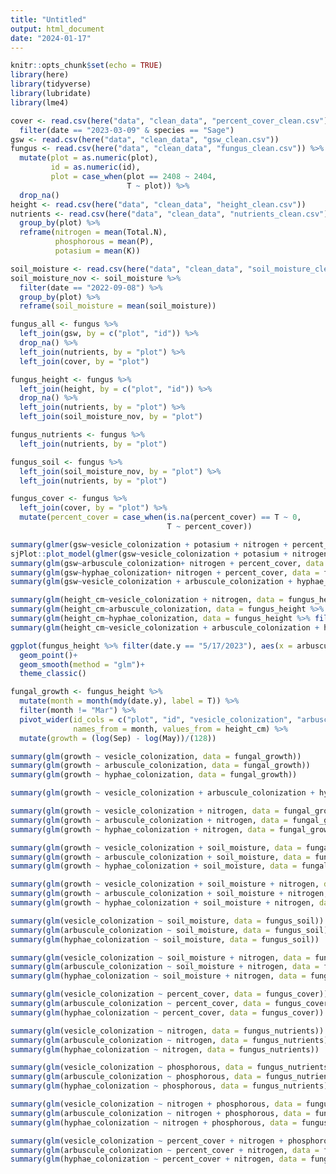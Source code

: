 ```yaml
---
title: "Untitled"
output: html_document
date: "2024-01-17"
---
```


```r
knitr::opts_chunk$set(echo = TRUE)
library(here)
library(tidyverse)
library(lubridate)
library(lme4)
```

```r
cover <- read.csv(here("data", "clean_data", "percent_cover_clean.csv")) %>% 
  filter(date == "2023-03-09" & species == "Sage")
gsw <- read.csv(here("data", "clean_data", "gsw_clean.csv"))
fungus <- read.csv(here("data", "clean_data", "fungus_clean.csv")) %>% 
  mutate(plot = as.numeric(plot),
         id = as.numeric(id),
         plot = case_when(plot == 2408 ~ 2404, 
                          T ~ plot)) %>% 
  drop_na()
height <- read.csv(here("data", "clean_data", "height_clean.csv"))
nutrients <- read.csv(here("data", "clean_data", "nutrients_clean.csv")) %>% 
  group_by(plot) %>% 
  reframe(nitrogen = mean(Total.N),
          phosphorous = mean(P),
          potasium = mean(K))

soil_moisture <- read.csv(here("data", "clean_data", "soil_moisture_clean.csv"))
soil_moisture_nov <- soil_moisture %>% 
  filter(date == "2022-09-08") %>%
  group_by(plot) %>% 
  reframe(soil_moisture = mean(soil_moisture))

fungus_all <- fungus %>% 
  left_join(gsw, by = c("plot", "id")) %>% 
  drop_na() %>% 
  left_join(nutrients, by = "plot") %>% 
  left_join(cover, by = "plot")

fungus_height <- fungus %>% 
  left_join(height, by = c("plot", "id")) %>% 
  drop_na() %>% 
  left_join(nutrients, by = "plot") %>% 
  left_join(soil_moisture_nov, by = "plot")

fungus_nutrients <- fungus %>% 
  left_join(nutrients, by = "plot")

fungus_soil <- fungus %>% 
  left_join(soil_moisture_nov, by = "plot") %>% 
  left_join(nutrients, by = "plot")

fungus_cover <- fungus %>% 
  left_join(cover, by = "plot") %>% 
  mutate(percent_cover = case_when(is.na(percent_cover) == T ~ 0,
                                   T ~ percent_cover))
```


```r
summary(glmer(gsw~vesicle_colonization + potasium + nitrogen + percent_cover + (1|plot), data = fungus_all))
sjPlot::plot_model(glmer(gsw~vesicle_colonization + potasium + nitrogen + percent_cover + (1|plot), data = fungus_all))
summary(glm(gsw~arbuscule_colonization+ nitrogen + percent_cover, data = fungus_all))
summary(glm(gsw~hyphae_colonization+ nitrogen + percent_cover, data = fungus_all))
summary(glm(gsw~vesicle_colonization + arbuscule_colonization + hyphae_colonization, data = fungus_all))
```
```r
summary(glm(height_cm~vesicle_colonization + nitrogen, data = fungus_height %>% filter(date.y == "5/17/2023")))
summary(glm(height_cm~arbuscule_colonization, data = fungus_height %>% filter(date.y == "5/17/2023")))
summary(glm(height_cm~hyphae_colonization, data = fungus_height %>% filter(date.y == "5/17/2023")))
summary(glm(height_cm~vesicle_colonization + arbuscule_colonization + hyphae_colonization, data = fungus_height %>% filter(date.y == "5/17/2023")))

ggplot(fungus_height %>% filter(date.y == "5/17/2023"), aes(x = arbuscule_colonization, y = height_cm))+
  geom_point()+
  geom_smooth(method = "glm")+
  theme_classic()
```

```r
fungal_growth <- fungus_height %>% 
  mutate(month = month(mdy(date.y), label = T)) %>% 
  filter(month != "Mar") %>% 
  pivot_wider(id_cols = c("plot", "id", "vesicle_colonization", "arbuscule_colonization", "hyphae_colonization", "nitrogen", "soil_moisture"),
              names_from = month, values_from = height_cm) %>% 
  mutate(growth = (log(Sep) - log(May))/(128))

summary(glm(growth ~ vesicle_colonization, data = fungal_growth))
summary(glm(growth ~ arbuscule_colonization, data = fungal_growth))
summary(glm(growth ~ hyphae_colonization, data = fungal_growth))

summary(glm(growth ~ vesicle_colonization + arbuscule_colonization + hyphae_colonization, data = fungal_growth))

summary(glm(growth ~ vesicle_colonization + nitrogen, data = fungal_growth))
summary(glm(growth ~ arbuscule_colonization + nitrogen, data = fungal_growth))
summary(glm(growth ~ hyphae_colonization + nitrogen, data = fungal_growth))

summary(glm(growth ~ vesicle_colonization + soil_moisture, data = fungal_growth))
summary(glm(growth ~ arbuscule_colonization + soil_moisture, data = fungal_growth))
summary(glm(growth ~ hyphae_colonization + soil_moisture, data = fungal_growth))

summary(glm(growth ~ vesicle_colonization + soil_moisture + nitrogen, data = fungal_growth))
summary(glm(growth ~ arbuscule_colonization + soil_moisture + nitrogen, data = fungal_growth))
summary(glm(growth ~ hyphae_colonization + soil_moisture + nitrogen, data = fungal_growth))
```

```r
summary(glm(vesicle_colonization ~ soil_moisture, data = fungus_soil))
summary(glm(arbuscule_colonization ~ soil_moisture, data = fungus_soil))
summary(glm(hyphae_colonization ~ soil_moisture, data = fungus_soil))

summary(glm(vesicle_colonization ~ soil_moisture + nitrogen, data = fungus_soil))
summary(glm(arbuscule_colonization ~ soil_moisture + nitrogen, data = fungus_soil))
summary(glm(hyphae_colonization ~ soil_moisture + nitrogen, data = fungus_soil))
```

```r
summary(glm(vesicle_colonization ~ percent_cover, data = fungus_cover))
summary(glm(arbuscule_colonization ~ percent_cover, data = fungus_cover))
summary(glm(hyphae_colonization ~ percent_cover, data = fungus_cover))
```

```r
summary(glm(vesicle_colonization ~ nitrogen, data = fungus_nutrients))
summary(glm(arbuscule_colonization ~ nitrogen, data = fungus_nutrients))
summary(glm(hyphae_colonization ~ nitrogen, data = fungus_nutrients))

summary(glm(vesicle_colonization ~ phosphorous, data = fungus_nutrients))
summary(glm(arbuscule_colonization ~ phosphorous, data = fungus_nutrients))
summary(glm(hyphae_colonization ~ phosphorous, data = fungus_nutrients))

summary(glm(vesicle_colonization ~ nitrogen + phosphorous, data = fungus_nutrients))
summary(glm(arbuscule_colonization ~ nitrogen + phosphorous, data = fungus_nutrients))
summary(glm(hyphae_colonization ~ nitrogen + phosphorous, data = fungus_nutrients))
```

```r
summary(glm(vesicle_colonization ~ percent_cover + nitrogen + phosphorous + potasium, data = fungus_all))
summary(glm(arbuscule_colonization ~ percent_cover + nitrogen, data = fungus_all))
summary(glm(hyphae_colonization ~ percent_cover + nitrogen, data = fungus_all))
```

